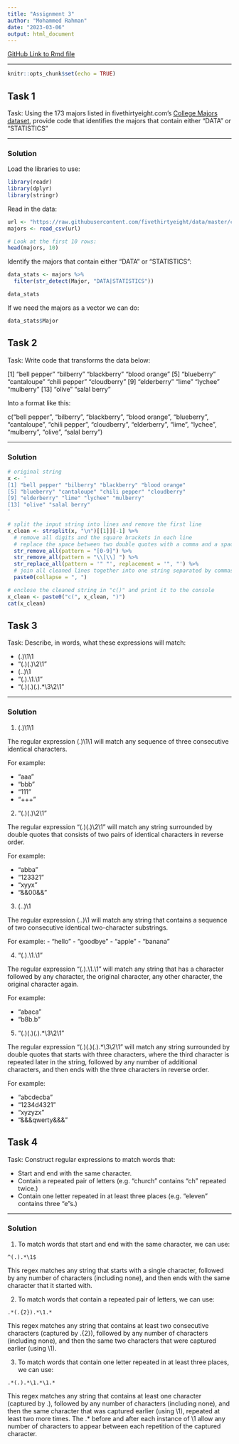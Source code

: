 ```yaml
---
title: "Assignment 3"
author: "Mohammed Rahman"
date: "2023-03-06"
output: html_document
---
```


<!-- https://rpubs.com/mrcuny/manipulation-of-strings -->

[GitHub Link to Rmd file](https://github.com/mrcuny/assignment-3/blob/main/assignment-3.Rmd)

----

```r
knitr::opts_chunk$set(echo = TRUE)
```

## Task 1

Task: Using the 173 majors listed in fivethirtyeight.com’s 
[College Majors dataset](https://fivethirtyeight.com/features/the-economic-guide-to-picking-a-college-major/), provide code that
identifies the majors that contain either "DATA" or "STATISTICS"

----

### Solution

Load the libraries to use:

```r
library(readr)
library(dplyr)
library(stringr)
```


Read in the data:

```r
url <- "https://raw.githubusercontent.com/fivethirtyeight/data/master/college-majors/majors-list.csv"
majors <- read_csv(url)

# Look at the first 10 rows:
head(majors, 10)
```

Identify the majors that contain either "DATA" or "STATISTICS":

```r
data_stats <- majors %>%
  filter(str_detect(Major, "DATA|STATISTICS"))

data_stats
```

If we need the majors as a vector we can do:

```r
data_stats$Major
```

## Task 2

Task: Write code that transforms the data below:

[1] "bell pepper" "bilberry" "blackberry" "blood orange"
[5] "blueberry" "cantaloupe" "chili pepper" "cloudberry"
[9] "elderberry" "lime" "lychee" "mulberry"
[13] "olive" "salal berry"

Into a format like this:

c("bell pepper", "bilberry", "blackberry", "blood orange", "blueberry",
"cantaloupe", "chili pepper", "cloudberry", "elderberry", "lime", "lychee",
"mulberry", "olive", "salal berry")

----

### Solution

```r
# original string
x <- '
[1] "bell pepper" "bilberry" "blackberry" "blood orange"
[5] "blueberry" "cantaloupe" "chili pepper" "cloudberry"
[9] "elderberry" "lime" "lychee" "mulberry"
[13] "olive" "salal berry"
'

# split the input string into lines and remove the first line
x_clean <- strsplit(x, "\n")[[1]][-1] %>%
  # remove all digits and the square brackets in each line
  # replace the space between two double quotes with a comma and a space
  str_remove_all(pattern = "[0-9]") %>%
  str_remove_all(pattern = "\\[\\] ") %>%
  str_replace_all(pattern = '" "', replacement = '", "') %>%
  # join all cleaned lines together into one string separated by commas
  paste0(collapse = ", ")

# enclose the cleaned string in "c()" and print it to the console
x_clean <- paste0("c(", x_clean, ")")
cat(x_clean)
```

## Task 3

Task: Describe, in words, what these expressions will match:

- (.)\1\1
- "(.)(.)\\2\\1"
- (..)\1
- "(.).\\1.\\1"
- "(.)(.)(.).*\\3\\2\\1"

----

### Solution

1. (.)\1\1

The regular expression (.)\1\1 will match any sequence of three consecutive identical characters. 

For example:

- "aaa"
- "bbb"
- "111"
- "+++"

2. "(.)(.)\\2\\1"

The regular expression "(.)(.)\\2\\1" will match any string surrounded by double quotes that consists of two pairs of identical characters in reverse order. 

For example:

- "abba"
- "123321"
- "xyyx"
- "&&00&&"

3. (..)\1

The regular expression (..)\1 will match any string that contains a sequence of two consecutive identical two-character substrings. 

For example:
- "hello"
- "goodbye"
- "apple"
- "banana"

4. "(.).\\1.\\1"

The regular expression "(.).\\1.\\1" will match any string that has a character followed by any character, the original character, any other character, the original character again.

For example:

- "abaca"
- "b8b.b"

5. "(.)(.)(.).*\\3\\2\\1"

The regular expression "(.)(.)(.).*\\3\\2\\1" will match any string surrounded by double quotes that starts with three characters, where the third character is repeated later in the string, followed by any number of additional characters, and then ends with the three characters in reverse order. 

For example:

- "abcdecba"
- "1234d4321"
- "xyzyzx"
- "&&&qwerty&&&"

## Task 4

Task: Construct regular expressions to match words that:

- Start and end with the same character.
- Contain a repeated pair of letters (e.g. "church" contains "ch" repeated twice.)
- Contain one letter repeated in at least three places (e.g. "eleven" contains three "e"s.)

----

### Solution

1. To match words that start and end with the same character, we can use:

```
^(.).*\1$
```

This regex matches any string that starts with a single character, followed by any number of characters (including none), and then ends with the same character that it started with.

2. To match words that contain a repeated pair of letters, we can use:

```
.*(.{2}).*\1.*
```

This regex matches any string that contains at least two consecutive characters (captured by .{2}), followed by any number of characters (including none), and then the same two characters that were captured earlier (using \1).

3. To match words that contain one letter repeated in at least three places, we can use:

```
.*(.).*\1.*\1.*
```

This regex matches any string that contains at least one character (captured by .), followed by any number of characters (including none), and then the same character that was captured earlier (using \1), repeated at least two more times. The .* before and after each instance of \1 allow any number of characters to appear between each repetition of the captured character.
